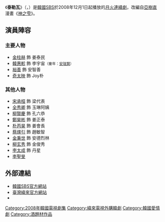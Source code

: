 {{expand|time=2013-10-15T13:38:01+00:00}}
{{unreferenced|time=2013-10-15T13:38:01+00:00}}
{{Infobox Television
| show_name         = 泰勒瓦
| original_name      = {{lang|ko|떼루아}}
| image                = [[File:Terroir.jpg|250px]]
| caption              = 
| genre                = 
| format               = 
| creator              = 
| developer            = 
| writer               = [[黃成九|黃成九]]
| director             = [[金英民|金英民]]
| creative_director    = 
| presenter            = 
| starring             = [[金柱赫|金柱赫]]、[[韓惠軫|韓惠軫]]、[[裕善|裕善]]、<br />[[奇太映|奇太映]]
| slogan               =  
| judges               = 
| voices               = 
| narrated             = 
| theme_song           = 
| opentheme            =  
| endtheme             = 
| composer             = 
| country              = {{KOR}}
| language             = [[韓語|韓語]]
| num_seasons          = 
| num_episodes         = 20 
| list_episodes        = 
| executive_producer   = 
| producer             = 
| supervising_producer = 
| editor               = 
| location             = 
| cinematography       = 
| camera               = 
| runtime              = 約70分鐘（含廣告）
| company              = 
| distributor          = 
| channel              = [[SBS_(韓國)|SBS]]
| picture_format       = 
| audio_format         = 
| first_run            = {{KOR}}
| first_aired          = {{start date|2008|12|1}}
| last_aired           = {{end date|2009|2|17}}
| status               = 
| preceded_by          = [[老千_(電視劇)|老千]]
| followed_by          = [[自鳴鼓|自鳴鼓]]
| related              = 
| website              = http://tv.sbs.co.kr/terroir/
| 中國大陸名稱 = 情定泰勒瓦
| 台灣名稱   = 情定泰勒瓦
| 港澳名稱   = 
| 馬新名稱   = 
}}
《'''泰勒瓦'''》（{{lang-ko|'''떼루아'''}}，{{lang-en|'''Terroir'''}}）是[[韓國|韓國]][[SBS_(韓國)|SBS]]於2008年12月1日起播放的[[SBS月火連續劇|月火連續劇]]，改編自[[亞樹直|亞樹直]]漫畫《[[神之雫|神之雫]]》。

== 演員陣容 ==
=== 主要人物 ===
*[[金柱赫|金柱赫]] 飾 姜泰民
*[[韓惠軫|韓惠軫]] 飾 李宇宙<small>（童年：[[安瑞賢|安瑞賢]]）</small>
*[[裕善|裕善]] 飾 安智善
*[[奇太映|奇太映]] 飾 Joy朴
=== 其他人物 ===
*[[宋承桓|宋承桓]] 飾 梁代表
*[[全秀卿|全秀卿]] 飾 玉琳阿姨
*[[柳賢慶|柳賢慶]] 飾 孔六恭
*[[鄭昊彬|鄭昊彬]] 飾 姜正泰
*[[朴丙昊|朴丙昊]] 飾 姜會長
*[[蔡煐引|蔡煐引]] 飾 趙敏智
*[[金秉世|金秉世]] 飾 安德烈林
*[[柳玄秀|柳玄秀]] 飾 金俊秀
*[[李太成|李太成]] 飾 丹星
*[[李聖旻|李聖旻]]

== 外部連結 ==
*[https://web.archive.org/web/20100118142413/http://tv.sbs.co.kr/terroir/ 韓國SBS官方網站] {{ko}}
*[http://drama.videoland.com.tw/channel/terroir/default_001.asp 臺灣緯來官方網站] {{Wayback|url=http://drama.videoland.com.tw/channel/terroir/default_001.asp |date=20201205184744 }}{{zh-tw}}
*{{IMDb title|tt11189244}}
{{電視節目的變遷
|電視台= {{flagicon|KOR}} 韓國 [[SBS_(韓國)|SBS]]
|播放檔次= [[SBS月火連續劇|月火劇]]
|節目名稱= 泰勒瓦<br />（2008年12月1日 - 2009年2月17日）
|上一節目= [[老千_(電視劇)|老千]]<br />（2008年9月16日 - 2008年11月25日）
|下一節目= [[自鳴鼓|自鳴鼓]]<br />（2009年3月10日 - 2009年7月21日）
}}
{{電視節目的變遷
|電視台= {{flagicon|Taiwan}} 台灣 [[緯來戲劇台|緯來戲劇台]]
|播放檔次= 週一至五 22:00 - 23:00
|節目名稱= 情定泰勒瓦<br />（2009年4月30日 - 2009年6月16日）
|上一節目= [[冬候鳥|冬候鳥]]<br />（2009年2月2日 - 2009年4月29日）
|下一節目= [[食客_(電視劇)|食客]]<br />（2009年6月17日 - 2009年8月7日）
}}

{{SBS月火連續劇}}
{{江西卫视電視劇}}
{{DEFAULTSORT:Terroir}}
[[Category:2008年韓國電視劇集|Category:2008年韓國電視劇集]]
[[Category:緯來電視外購韓劇|Category:緯來電視外購韓劇]]
[[Category:韓國愛情劇|Category:韓國愛情劇]]
[[Category:酒題材作品|Category:酒題材作品]]